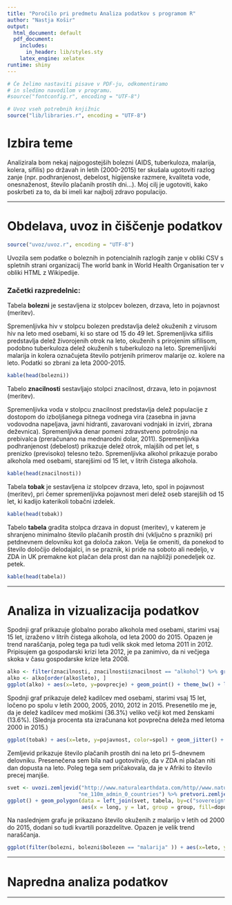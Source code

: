 ```yaml
---
title: "Poročilo pri predmetu Analiza podatkov s programom R"
author: "Nastja Košir"
output:
  html_document: default
  pdf_document:
    includes:
      in_header: lib/styles.sty
    latex_engine: xelatex
runtime: shiny
---
```


```r
# Če želimo nastaviti pisave v PDF-ju, odkomentiramo
# in sledimo navodilom v programu.
#source("fontconfig.r", encoding = "UTF-8")

# Uvoz vseh potrebnih knjižnic
source("lib/libraries.r", encoding = "UTF-8")
```

# Izbira teme

Analizirala bom nekaj najpogostejših bolezni (AIDS, tuberkuloza, malarija, kolera, sifilis) po državah in letih (2000-2015) ter skušala ugotoviti razlog zanje (npr. podhranjenost, debelost, higijenske razmere, kvaliteta vode, onesnaženost, število plačanih prostih dni...). Moj cilj je ugotoviti, kako poskrbeti za to, da bi imeli kar najbolj zdravo populacijo.

***

# Obdelava, uvoz in čiščenje podatkov

```r
source("uvoz/uvoz.r", encoding = "UTF-8")
```

Uvozila sem podatke o boleznih in potencialnih razlogih zanje v obliki CSV s spletnih strani organizacij The world bank in World Health Organisation ter v obliki HTML z Wikipedije.

### Začetki razpredelnic:

Tabela **bolezni** je sestavljena iz stolpcev bolezen, drzava, leto in pojavnost (meritev). 

Spremenljivka hiv v stolpcu bolezen predstavlja delež okuženih z virusom hiv  na leto med osebami, ki so stare od 15 do 49 let. Spremenljivka sifilis predstavlja delež živorojenih otrok na leto, okuženih s prirojenim sifilisom, podobno tuberkuloza delež okuženih s tuberkulozo na leto. Spremenljivki malarija in kolera označujeta število potrjenih primerov malarije oz. kolere na leto. Podatki so zbrani za leta 2000-2015.

```r
kable(head(bolezni))
```

Tabelo **znacilnosti** sestavljajo stolpci znacilnost, drzava, leto in pojavnost (meritev). 

Spremenljivka voda v stolpcu znacilnost predstavlja delež populacije z dostopom do izboljšanega pitnega vodnega vira (zasebna in javna vodovodna napeljava, javni hidranti, zavarovani vodnjaki in izviri, zbrana deževnica). Spremenljivka denar pomeni zdravstveno potrošnjo na prebivalca (preračunano na mednarodni dolar, 2011). Spremenljivka podhranjenost (debelost) prikazuje delež otrok, mlajših od pet let, s prenizko (previsoko) telesno težo. Spremenljivka alkohol prikazuje porabo alkohola med osebami, starejšimi od 15 let, v litrih čistega alkohola.

```r
kable(head(znacilnosti))
```

Tabela **tobak** je sestavljena iz stolpcev drzava, leto, spol in pojavnost (meritev), pri čemer spremenljivka pojavnost meri delež oseb starejših od 15 let, ki kadijo katerikoli tobačni izdelek.

```r
kable(head(tobak))
```

Tabelo **tabela** gradita stolpca drzava in dopust (meritev), v katerem je shranjeno minimalno število plačanih prostih dni (vključno s prazniki) pri petdnevnem delovniku kot ga določa zakon. Velja še omeniti, da ponekod to število določijo delodajalci, in se praznik, ki pride na soboto ali nedeljo, v ZDA in UK premakne kot plačan dela prost dan na najbližji ponedeljek oz. petek. 

```r
kable(head(tabela))
```

***

# Analiza in vizualizacija podatkov

Spodnji graf prikazuje globalno porabo alkohola med osebami, starimi vsaj 15 let, izraženo v litrih čistega alkohola, od leta 2000 do 2015. Opazen je trend naraščanja, poleg tega pa tudi velik skok med letoma 2011 in 2012. Pripisujem ga gospodarski krizi leta 2012, je pa zanimivo, da ni večjega skoka v času gospodarske krize leta 2008.

```r
alko <- filter(znacilnosti, znacilnosti$znacilnost == "alkohol") %>% group_by(leto) %>% summarise(povprecje = mean(pojavnost)) 
alko <- alko[order(alko$leto), ]
ggplot(alko) + aes(x=leto, y=povprecje) + geom_point() + theme_bw() + labs(y="globalna poraba alkohola(15+) [liter čistega alkohola]")
```

Spodnji graf prikazuje delež kadilcev med osebami, starimi vsaj 15 let, ločeno po spolu v letih 2000, 2005, 2010, 2012 in 2015. Presenetilo me je, da je delež kadilcev med moškimi (36.3%) veliko večji kot med ženskami (13.6%). (Slednja procenta sta izračunana kot povprečna deleža med letoma 2000 in 2015.)

```r
ggplot(tobak) + aes(x=leto, y=pojavnost, color=spol) + geom_jitter() + theme_bw() + labs(y="pojavnost kajenja(15+) [%]")
```

Zemljevid prikazuje število plačanih prostih dni na leto pri 5-dnevnem delovniku. Presenečena sem bila nad ugotovitvijo, da v ZDA ni plačan niti dan dopusta na leto. Poleg tega sem pričakovala, da je v Afriki to število precej manjše.

```r
svet <- uvozi.zemljevid("http://www.naturalearthdata.com/http//www.naturalearthdata.com/download/110m/cultural/ne_110m_admin_0_countries.zip",
                       "ne_110m_admin_0_countries") %>% pretvori.zemljevid()
ggplot() + geom_polygon(data = left_join(svet, tabela, by=c("sovereignt" = "drzava")), 
                        aes(x = long, y = lat, group = group, fill=dopust)) + theme_void() + ggtitle("Število plačnih prostih dni(5 delovnih dni/teden)") + theme(plot.title = element_text(hjust = 0.5))

```


Na naslednjem grafu je prikazano število okuženih z malarijo v letih od 2000 do 2015, dodani so tudi kvartili porazdelitve. Opazen je velik trend naraščanja.

```r
ggplot(filter(bolezni, bolezni$bolezen == "malarija" )) + aes(x=leto, y=pojavnost) + geom_boxplot() + theme_bw() + labs(y="število okuženih z malarijo")
```

***

# Napredna analiza podatkov

***

